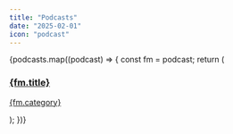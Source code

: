 ```yaml
---
title: "Podcasts"
date: "2025-02-01"
icon: "podcast"
---
```



<div class="grid justify-center grid-cols-[repeat(auto-fit,minmax(15rem,1fr))]">
	{podcasts.map((podcast) => {
		const fm = podcast;
		return (
			<a
				href={fm.url}
				target="_blank"
				class="outline outline-muted p-8 flex gap-y-4 group"
			>
				<div class="flex flex-col gap-y-1">
					<h3 class="text-sm font-medium group-hover:underline">{fm.title}</h3>
					<p class="text-xs text-gray-400 group-hover:text-gray-600">
						{fm.category}
					</p>
				</div>
			</a>
		);
	})}
</div>
